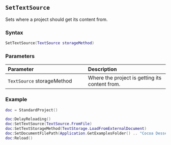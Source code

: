 ::: {.minipage data-latex="{\textwidth}"}
## `SetTextSource`

Sets where a project should get its content from.

### Syntax {-}

``` .lua
SetTextSource(TextSource storageMethod)
```

### Parameters {-}

**Parameter** | **Description**
| :-- | :-- |
| `TextSource` storageMethod | Where the project is getting its content from. |

### Example {-}

``` .lua
doc = StandardProject()

doc:DelayReloading()
doc:SetTextSource(TextSource.FromFile)
doc:SetTextStorageMethod(TextStorage.LoadFromExternalDocument)
doc:SetDocumentFilePath(Application.GetExamplesFolder() .. "Cocoa Desserts.rtf")
doc:Reload()
```
:::